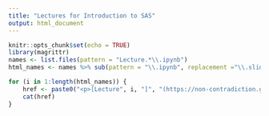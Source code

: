 ```yaml
---
title: "Lectures for Introduction to SAS"
output: html_document
---
```


```r
knitr::opts_chunk$set(echo = TRUE)
library(magrittr)
names <- list.files(pattern = "Lecture.*\\.ipynb")
html_names <- names %>% sub(pattern = "\\.ipynb", replacement ="\\.slides\\.html#/") %>% gsub(pattern=" ", replacement="%20")
```

```r
for (i in 1:length(html_names)) {
    href <- paste0("<p>[Lecture", i, "]", "(https://non-contradiction.github.io/Introduction-to-SAS/", html_names[i], ")</p>")
    cat(href)
}
```
